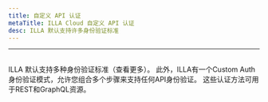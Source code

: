 ```yaml
---
title: 自定义 API 认证
metaTitle: ILLA Cloud 自定义 API 认证
desc: ILLA 默认支持许多身份验证标准
---
```


* * *

## <Heading hidden>自定义 API 身份验证</Heading>

ILLA 默认支持多种身份验证标准（查看更多）。 
此外，ILLA有一个Custom Auth身份验证模式，允许您组合多个步骤来支持任何API身份验证。 
这些认证方法可用于REST和GraphQL资源。
